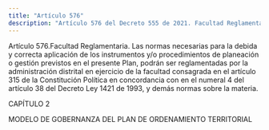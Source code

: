 ```yaml
---
title: "Artículo 576"
description: "Artículo 576 del Decreto 555 de 2021. Facultad Reglamentaria."
---
```


Artículo 576.Facultad Reglamentaria. Las normas necesarias para la debida y correcta aplicación de los instrumentos y/o procedimientos de planeación o gestión previstos en el presente Plan, podrán ser reglamentadas por la administración distrital en ejercicio de la facultad consagrada en el artículo 315 de la Constitución Política en concordancia con en el numeral 4 del artículo 38 del Decreto Ley 1421 de 1993, y demás normas sobre la materia.
 
CAPÍTULO 2
 
MODELO DE GOBERNANZA DEL PLAN DE ORDENAMIENTO TERRITORIAL